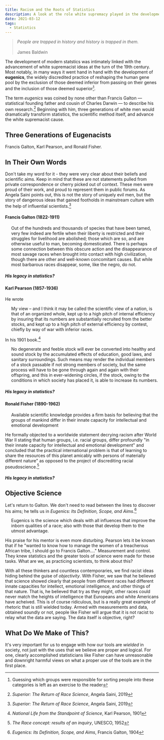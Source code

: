 ```yaml
---
title: Racism and the Roots of Statistics
description: A look at the role white supremacy played in the development of the field of statistics
date: 2021-03-12
tags:
  - Statistics
---
```


> *People are trapped in history and history is trapped in them.*<br /><br />James Baldwin<!--, "Stranger in the Village"-->

The development of modern statstics was intimately linked with the advancement of white supremacist ideas at 
the turn of the 19th century.
Most notably, in many ways it went hand in hand with the development of **eugenics**, the widely discredited practice 
of reshaping the human gene pool by the 
exclusion of those deemed inferior from passing on their genes and the inclusion of those deemed superior[^0].

The term *eugenics* 
was coined by none other than Francis Galton &mdash; statistical founding father and cousin of Charles Darwin &mdash;
to describe his own research.[^1] Beginning with him, three generations of white men would dramatically transform
statistics, the scientific method itself, and advance the white supremacist cause.

## Three Generations of Eugenacists

Francis Galton, Karl Pearson, and Ronald Fisher.




## In Their Own Words

Don't take my word for it - they were very clear about their beliefs and scientific aims. Keep in mind that 
these are not statements pulled from private correspondence or cherry picked out of context. These men were 
proud of their work, and proud to represent them in public forums. As Angela Saini points out, this is not 
the story of uniquely evil men, but the story of dangerous ideas that gained footholds in mainstream culture 
with the help of influential scientists.[^1]

#### Francis Galton (1822-1911)

<span style="padding-left: 20px; display:block">
Out of the hundreds and thousands of species that have been tamed, very few indeed are fertile when their liberty is restricted and their 
struggles for livelihood are abolished; those which are so, and are otherwise useful to man, becoming domesticated. There is perhaps some 
connection between this obscure action and the disappearance of most savage races when brought into contact with high civilization, though 
there are other and well-known concomitant causes. But while most barbarous races disappear, some, like the negro, do not.
</span>


##### His legacy in statistics?

#### Karl Pearson (1857-1936)

He wrote

<span style="padding-left: 20px; display:block">
My view – and I think it may be called the scientific view of a nation, is that of an organized whole, kept up to a high pitch of internal 
efficiency by insuring that its numbers are substantially recruited from the better stocks, and kept up to a high pitch of external efficiency 
by contest, chiefly by way of war with inferior races.
</span>

In his 1901 book.[^3]

<span style="padding-left: 20px; display:block">
No degenerate and feeble stock will ever be converted into healthy and sound stock by the accumulated effects of education, good laws, and sanitary surroundings. Such means may render the individual members of a stock passable if not strong members of society, but the same process will have to be gone through again and again with their offspring, and this in ever-widening circles, if the stock, owing to the conditions in which society has placed it, is able to increase its numbers.
</span>

##### His legacy in statistics?

#### Ronald Fisher (1890-1962)

<span style="padding-left: 20px; display:block">
Available scientific knowledge provides a firm basis for believing that the groups of mankind differ in their innate 
capacity for intellectual and emotional development
</span>


He formally objected to a worldwide statement decrying racism after World War II stating that human groups, i.e. racial groups, differ profoundly
"in their innate capacity for intellectual and emotional development" and concluded that the practical international problem is that of learning 
to share the resources of this planet amicably with persons of materially different nature" as opposed to the project of discrediting racial 
pseudoscience.[^4]

##### His legacy in statistics?


## Objective Science

Let's return to Galton. We don't need to read between the lines to discover his aims; he tells us in *Eugenics: Its Definition, Scope, and Aims*.[^2]

<span style="padding-left: 20px; display:block">
Eugenics is the science which deals with all influences that improve the inborn qualities of a race; also with those that develop them to 
the utmost advantage. 
</span>

His praise for his mentor is even more disturbing. Pearson lets it be known that if he "wanted to know how to manage the women of a 
treacherous African tribe, I should go to Francis Galton...." Measurement and control. They knew statistics and the greater tools of science 
were made for these tasks. What are we, as practicing scientists, to think about this?

With all these thinkers and countless contemporaries, we find racist ideas hiding behind the guise of *objectivity*. With Fisher,
we saw that he believed that science showed clearly that people from different races had different innate capacities for intellect, 
emotional intelligence, and other things of that nature. That is, he believed that try as they might, other races could never match
the heights of intelligence that Europeans and white Americans have acheived. This is of course ridiculous, but is a really great 
example of rhetoric that is still wielded today. Armed with measurements and data, obtained soundly or not, people like Fisher will argue 
that it is not racist to relay what the data are saying. The data itself is objective, right?


## What Do We Make of This?

It's very important for us to engage with how our tools are *wielded* in society, not just with the uses that we believe are proper
and logical. For one, clearly accomplished statisticians like Fisher can have unreasonable and downright harmful views on what a 
proper use of the tools are in the first place.






[^0]: Guessing which groups were responsible for sorting people into these categories is left as an exercise to the reader
[^1]: *Superior: The Return of Race Science*, Angela Saini, 2019
[^2]: *Eugenics: Its Definition, Scope, and Aims*, Francis Galton, 1904
[^3]: *National Life from the Standpoint of Science*, Karl Pearson, 1901
[^4]: *The Race concept: results of an inquiry*, UNESCO, 1952